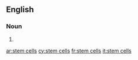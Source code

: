 ==English==

===Noun===
{{head|en|plural}}

# {{plural of|stem cell|lang=en}}

[[ar:stem cells]]
[[cy:stem cells]]
[[fr:stem cells]]
[[it:stem cells]]